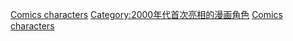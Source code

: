 {{cat topic in year| topic=首次亮相的漫画角色| year=2005}}

[[Category:2005年漫畫|Comics characters]]
[[Category:2000年代首次亮相的漫画角色|Category:2000年代首次亮相的漫画角色]]
[[Category:2005年面世的虛構角色|Comics characters]]